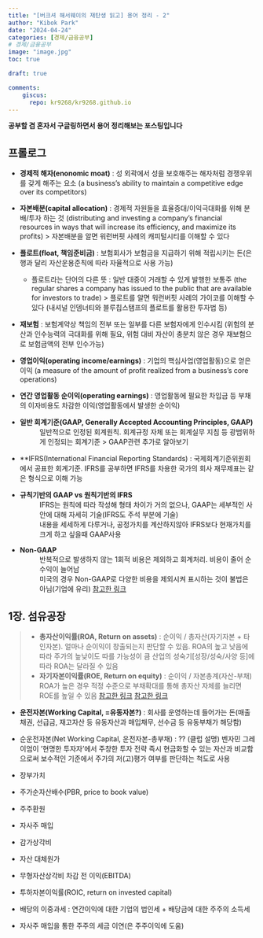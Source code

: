 ```yaml
---
title: "[버크셔 해서웨이의 재탄생 읽고] 용어 정리 - 2"
author: "Kibok Park"
date: "2024-04-24"
categories: [경제/금융공부] 
# 경제/금융공부
image: "image.jpg"
toc: true

draft: true

comments: 
    giscus:
      repo: kr9268/kr9268.github.io
---
```


**공부할 겸 혼자서 구글링하면서 용어 정리해보는 포스팅입니다**

## 프롤로그
* **경제적 해자(enonomic moat)** : 성 외곽에서 성을 보호해주는 해자처럼 경쟁우위를 갖게 해주는 요소
                              (a business's ability to maintain a competitive edge over its competitors)
* **자본배분(capital allocation)** : 경제적 자원들을 효율증대/이익극대화를 위해 분배/투자 하는 것
                              (distributing and investing a company's financial resources in ways that will increase its efficiency, and maximize its profits)
  > 자본배분을 알면 워런버핏 사례의 캐피털시티를 이해할 수 있다
* **플로트(float, 책임준비금)** : 보험회사가 보험금을 지급하기 위해 적립시키는 돈(은행과 달리 자산운용준칙에 따라 자율적으로 사용 가능)
  - 플로트라는 단어의 다른 뜻 : 일반 대중이 거래할 수 있게 발행한 보통주
                            (the regular shares a company has issued to the public that are available for investors to trade)
  > 플로트를 알면 워런버핏 사례의 가이코를 이해할 수 있다
    (내셔널 인뎀너티와 블루칩스탬프의 플로트를 활용한 투자법 등)
* **재보험** : 보험계약상 책임의 전부 또는 일부를 다른 보험자에게 인수시킴
            (위험의 분산과 인수능력의 극대화를 위해 필요, 위험 대비 자산이 충분치 않은 경우 재보험으로 보험금액의 전부 인수가능)
* **영업이익(operating income/earnings)** : 기업의 핵심사업(영업활동)으로 얻은 이익
                                        (a measure of the amount of profit realized from a business's core operations)
* **연간 영업활동 순이익(operating earnings)** : 영업활동에 필요한 차입금 등 부채의 이자비용도 차감한 이익(영업활동에서 발생한 순이익)
                                         
* **일반 회계기준(GAAP, Generally Accepted Accounting Principles, GAAP)** 
: 일반적으로 인정된 회계원칙. 회계규정 자체 또는 회계실무 지침 등 광범위하게 인정되는 회계기준
> GAAP관련 추가로 알아보기
* **IFRS(International Financial Reporting Standards) : 국제회계기준위원회에서 공표한 회계기준. 
                                                        IFRS를 공부하면 IFRS를 차용한 국가의 회사 재무제표는 같은 형식으로 이해 가능
* **규칙기반의 GAAP vs 원칙기반의 IFRS**
: IFRS는 원칙에 따라 작성해 형태 차이가 거의 없으나, GAAP는 세부적인 사안에 대해 자세히 기술(IFRS도 주석 부분에 기술)
: 내용을 세세하게 다루거나, 공정가치를 계산하지않아 IFRS보다 현재가치를 크게 하고 싶을때 GAAP사용
* **Non-GAAP**
: 반복적으로 발생하지 않는 1회적 비용은 제외하고 회계처리. 비용이 줄어 순수익이 늘어남
: 미국의 경우 Non-GAAP로 다양한 비용을 제외시켜 표시하는 것이 불법은 아님(기업에 유리)
[참고한 링크](https://muroyallife.tistory.com/entry/GAAP%EA%B3%BC-IFRS%EC%9D%98-%EC%B0%A8%EC%9D%B4-%EA%B7%B8%EB%9F%AC%EB%A9%B4-Non-GAAP%EC%9D%80-%EB%AD%90%EC%95%BC)
                                              
## 1장. 섬유공장
> * **총자산이익률(ROA, Return on assets)** : 순이익 / 총자산(자기자본 + 타인자본). 얼마나 순이익이 창출되는지 판단할 수 있음.
                                         ROA의 높고 낮음에 따라 주가의 높낮이도 따를 가능성이 큼
                                         산업의 성숙기[성장/성숙/사양 등]에 따라 ROA는 달라질 수 있음
* **자기자본이익률(ROE, Return on equity)** : 순이익 / 자본총계(자산-부채)
                                         ROA가 높은 경우 적정 수준으로 부채확대를 통해 총자산 자체를 늘리면 ROE를 높일 수 있음
[참고한 링크](https://m.itooza.com/view.php?ud=2011052715374391424)
[참고한 링크](https://support.stockplus.com/hc/ko/articles/5059590236057-%EA%B8%B0%EC%97%85%EC%9D%B4-%EB%8F%88%EC%9D%84-%EC%9E%98-%EB%B2%8C%EA%B9%8C-ROE-%EA%B8%B0%EC%B4%88)

* **운전자본(Working Capital, =유동자본?)** : 회사를 운영하는데 들어가는 돈(매출채권, 선급금, 재고자산 등 유동자산과 매입채무, 선수금 등 유동부채가 해당함)
* 순운전자본(Net Working Capital, 운전자본-총부채) : ??
  (클럽 설명)
  벤자민 그레이엄이 '현명한 투자자'에서 주창한 투자 전략
  즉시 현금화할 수 있는 자산과 비교함으로써 보수적인 기준에서 주가의 저(고)평가 여부를 판단하는 척도로 사용

* 장부가치
* 주가순자산배수(PBR, price to book value)
* 주주환원
* 자사주 매입
* 감가상각비
* 자산 대체원가
* 무형자산상각비 차감 전 이익(EBITDA)
* 투하자본이익률(ROIC, return on invested capital)
* 배당의 이중과세 : 연간이익에 대한 기업의 법인세 + 배당금에 대한 주주의 소득세
* 자사주 매입을 통한 주주의 세금 이연(은 주주이익에 도움)
